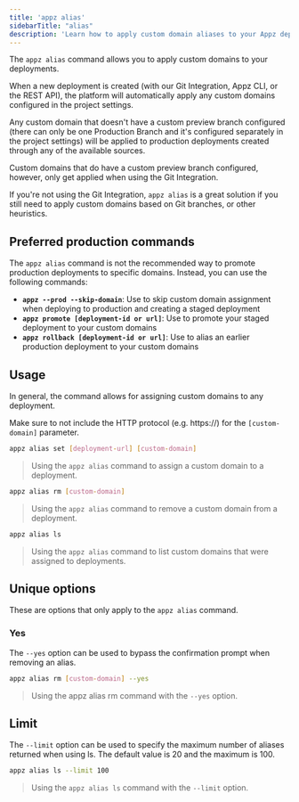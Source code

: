 ```yaml
---
title: 'appz alias'
sidebarTitle: "alias"
description: 'Learn how to apply custom domain aliases to your Appz deployments using the `appz alias` CLI command.'
---
```


The `appz alias` command allows you to apply custom domains to your deployments.

When a new deployment is created (with our Git Integration, Appz CLI, or the REST API), the platform will automatically apply any custom domains configured in the project settings.

Any custom domain that doesn't have a custom preview branch configured (there can only be one Production Branch and it's configured separately in the project settings) will be applied to production deployments created through any of the available sources.

Custom domains that do have a custom preview branch configured, however, only get applied when using the Git Integration.

If you're not using the Git Integration, `appz alias` is a great solution if you still need to apply custom domains based on Git branches, or other heuristics.

## Preferred production commands
The `appz alias` command is not the recommended way to promote production deployments to specific domains. Instead, you can use the following commands:

-   **`appz --prod --skip-domain`**: Use to skip custom domain assignment when deploying to production and creating a staged deployment
-   **`appz promote [deployment-id or url]`**: Use to promote your staged deployment to your custom domains
-   **`appz rollback [deployment-id or url]`**: Use to alias an earlier production deployment to your custom domains

## Usage

In general, the command allows for assigning custom domains to any deployment.

Make sure to not include the HTTP protocol (e.g. https://) for the `[custom-domain]` parameter.


```bash
appz alias set [deployment-url] [custom-domain]
```
> Using the `appz alias` command to assign a custom domain to a deployment.

```bash
appz alias rm [custom-domain]
```
> Using the `appz alias` command to remove a custom domain from a deployment.

```bash
appz alias ls
```
> Using the `appz alias` command to list custom domains that were assigned to deployments.

## Unique options
These are options that only apply to the `appz alias` command.

### Yes
The `--yes` option can be used to bypass the confirmation prompt when removing an alias.

```bash
appz alias rm [custom-domain] --yes
```
> Using the appz alias rm command with the `--yes` option.


## Limit
The `--limit` option can be used to specify the maximum number of aliases returned when using ls. The default value is 20 and the maximum is 100.

```bash
appz alias ls --limit 100
```

>   Using the `appz alias ls` command with the `--limit` option.